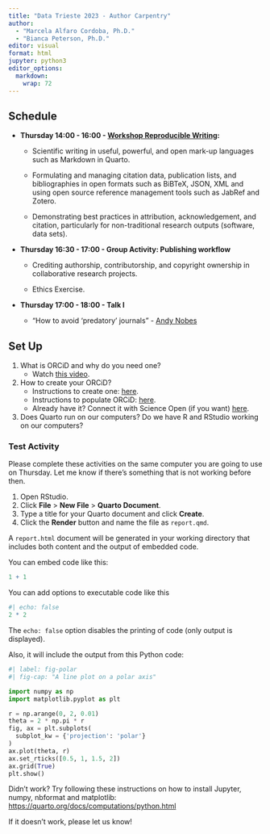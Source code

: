 ```yaml
---
title: "Data Trieste 2023 - Author Carpentry"
author: 
  - "Marcela Alfaro Cordoba, Ph.D."
  - "Bianca Peterson, Ph.D."
editor: visual
format: html
jupyter: python3
editor_options:
  markdown:
    wrap: 72
---
```



## Schedule

-   **Thursday 14:00 - 16:00 - [Workshop Reproducible Writing](https://CODATA-RDA-DataScienceSchools.github.io/Materials/blob/master/docs/DataTrieste2023/Quarto/AuthorCarpentry.html):**

    -   Scientific writing in useful, powerful, and open mark-up
        languages such as Markdown in Quarto.

    -   Formulating and managing citation data, publication lists, and
        bibliographies in open formats such as BiBTeX, JSON, XML and
        using open source reference management tools such as JabRef and
        Zotero.

    -   Demonstrating best practices in attribution, acknowledgement,
        and citation, particularly for non-traditional research outputs
        (software, data sets).

-   **Thursday 16:30 - 17:00 - Group Activity: Publishing workflow**

    -   Crediting authorship, contributorship, and copyright ownership
        in collaborative research projects.

    -   Ethics Exercise.

-   **Thursday 17:00 - 18:00 - Talk I**

    -   “How to avoid ‘predatory’ journals” - [Andy
        Nobes](https://www.inasp.info/staff/andy-nobes-0)

## Set Up

1.  What is ORCiD and why do you need one?
    -   Watch [this video](https://vimeo.com/97150912).
2.  How to create your ORCiD?
    -   Instructions to create one:
        [here](https://authorcarpentry.github.io/orcid-profile/00-orcid-profile.html).
    -   Instructions to populate ORCiD:
        [here](https://authorcarpentry.github.io/orcid-profile/01-adding-works.html).
    -   Already have it? Connect it with Science Open (if you want)
        [here](http://blog.scienceopen.com/2016/06/orcid-integration-at-scienceopen/).
3.  Does Quarto run on our computers? Do we have R and RStudio working
    on our computers?

### Test Activity

Please complete these activities on the same computer you are going to
use on Thursday. Let me know if there’s something that is not working
before then.

1.  Open RStudio.
2.  Click **File** \> **New File** \> **Quarto Document**.
3.  Type a title for your Quarto document and click **Create**.
4.  Click the **Render** button and name the file as `report.qmd`.

A `report.html` document will be generated in your working directory that includes both content and the output
of embedded code. 

You can embed code like this:

```r
1 + 1
```

You can add options to executable code like this

```r
#| echo: false
2 * 2
```

The `echo: false` option disables the printing of code (only output is
displayed).

Also, it will include the output from this Python code:

```python
#| label: fig-polar
#| fig-cap: "A line plot on a polar axis"

import numpy as np
import matplotlib.pyplot as plt

r = np.arange(0, 2, 0.01)
theta = 2 * np.pi * r
fig, ax = plt.subplots(
  subplot_kw = {'projection': 'polar'} 
)
ax.plot(theta, r)
ax.set_rticks([0.5, 1, 1.5, 2])
ax.grid(True)
plt.show()
```

Didn't work? Try following these instructions on how to install Jupyter,
numpy, nbformat and matplotlib:
<https://quarto.org/docs/computations/python.html>

If it doesn't work, please let us know!
